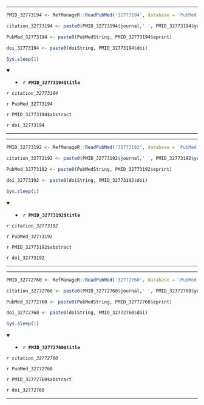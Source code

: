 

---

```r

PMID_32773194 <- RefManageR::ReadPubMed('32773194', database = 'PubMed')

citation_32773194 <- paste0(PMID_32773194$journal,' ', PMID_32773194$year, ' ', PMID_32773194$month,';', PMID_32773194$volume,'(', PMID_32773194$number,'):', PMID_32773194$pages)

PubMed_32773194 <- paste0(PubMedString, PMID_32773194$eprint)

doi_32773194 <- paste0(doiString, PMID_32773194$doi)

Sys.sleep(1)

```

<details open> <summary>
- **`r PMID_32773194$title`**
</summary> 

*`r citation_32773194`*

`r PubMed_32773194`

`r PMID_32773194$abstract`

`r doi_32773194`

</details>

---




---

```r

PMID_32773192 <- RefManageR::ReadPubMed('32773192', database = 'PubMed')

citation_32773192 <- paste0(PMID_32773192$journal,' ', PMID_32773192$year, ' ', PMID_32773192$month,';', PMID_32773192$volume,'(', PMID_32773192$number,'):', PMID_32773192$pages)

PubMed_32773192 <- paste0(PubMedString, PMID_32773192$eprint)

doi_32773192 <- paste0(doiString, PMID_32773192$doi)

Sys.sleep(1)

```

<details open> <summary>
- **`r PMID_32773192$title`**
</summary> 

*`r citation_32773192`*

`r PubMed_32773192`

`r PMID_32773192$abstract`

`r doi_32773192`

</details>

---




---

```r

PMID_32772760 <- RefManageR::ReadPubMed('32772760', database = 'PubMed')

citation_32772760 <- paste0(PMID_32772760$journal,' ', PMID_32772760$year, ' ', PMID_32772760$month,';', PMID_32772760$volume,'(', PMID_32772760$number,'):', PMID_32772760$pages)

PubMed_32772760 <- paste0(PubMedString, PMID_32772760$eprint)

doi_32772760 <- paste0(doiString, PMID_32772760$doi)

Sys.sleep(1)

```

<details open> <summary>
- **`r PMID_32772760$title`**
</summary> 

*`r citation_32772760`*

`r PubMed_32772760`

`r PMID_32772760$abstract`

`r doi_32772760`

</details>

---


